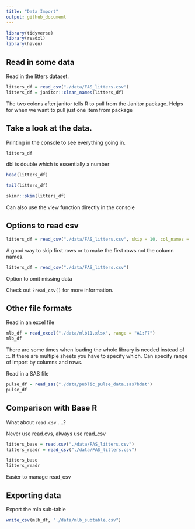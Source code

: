 ```yaml
---
title: "Data Import"
output: github_document
---
```


```r
library(tidyverse)
library(readxl)
library(haven)
```

## Read in some data

Read in the litters dataset. 

```r
litters_df = read_csv("./data/FAS_litters.csv")
litters_df = janitor::clean_names(litters_df)
```

The two colons after janitor tells R to pull from the Janitor package. Helps for when we want to pull just one item from package


## Take a look at the data.

Printing in the console to see everything going in.
```r
litters_df
```

dbl is double which is essentially a number

```r
head(litters_df)
```

```r
tail(litters_df)
```

```r
skimr::skim(litters_df)
```

Can also use the view function directly in the console

## Options to read csv

```r
litters_df = read_csv("./data/FAS_litters.csv", skip = 10, col_names = FALSE)
```

A good way to skip first rows or to make the first rows not the column names. 

```r
litters_df = read_csv("./data/FAS_litters.csv")
```

Option to omit missing data
 
Check out `?read_csv()` for more information. 
 
## Other file formats

Read in an excel file 
 
```r
mlb_df = read_excel("./data/mlb11.xlsx", range = "A1:F7")
mlb_df
```

There are some times when loading the whole library is needed instead of ::. If there are multiple sheets you have to specify which. Can specify range of import by columns and rows. 
 
 Read in a SAS file
 
```r
pulse_df = read_sas("./data/public_pulse_data.sas7bdat")
pulse_df
```
 
## Comparison with Base R

What about `read.csv` ....?

Never use read.cvs, always use read_csv

```r
litters_base = read.csv("./data/FAS_litters.csv")
litters_readr = read_csv("./data/FAS_litters.csv")

litters_base
litters_readr
```
 Easier to manage read_csv 
 
 
## Exporting data

Export the mlb sub-table
```r
write_csv(mlb_df, "./data/mlb_subtable.csv")

```

